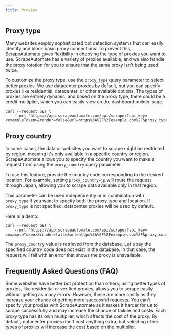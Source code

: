 ```yaml
---
title: Proxies
---
```


## Proxy type

Many websites employ sophisticated bot detection systems that can easily identify and block basic proxy connections. To prevent this, ScrapeAutomate gives flexibility in choosing the type of proxies you want to use. ScrapeAutomate has a variety of proxies available, and we also handle the proxy rotation for you to ensure that the same proxy isn't being used twice.

To customize the proxy type, use the `proxy_type` query parameter to select better proxies. We use datacenter proxies by default, but you can specify proxies like residential, datacenter, or other available options. The types of proxies are entirely dynamic, and based on the proxy type, there could be a credit multiplier, which you can easily view on the dashboard builder page.

```shell cURL
curl --request GET \
    --url 'https://app.scrapeautomate.com/api/scraper?api_key=<exampleToken>&render=false&url=https%3A%2F%2Fexample.com%2F&proxy_type=residential'
```

## Proxy country

In some cases, the data or websites you want to scrape might be restricted by region, meaning it's only available in a specific country or region. ScrapeAutomate allows you to specify the country you want to make a request from using the `proxy_country` query parameter.

To use this feature, provide the country code corresponding to the desired location. For example, setting `proxy_country=jp` will route the request through Japan, allowing you to scrape data available only in that region.

This parameter can be used independently or in combination with `proxy_type` if you want to specify both the proxy type and location. If `proxy_type` is not specified, datacenter proxies will be used by default.

Here is a demo:

```shell cURL
curl --request GET \
    --url 'https://app.scrapeautomate.com/api/scraper?api_key=<exampleToken>&render=false&url=https%3A%2F%2Fexample.com%2F&proxy_country=jp'
```

The `proxy_country` value is retrieved from the database. Let's say the specified country code does not exist in the database. In that case, the request will fail with an error that shows the proxy is unavailable.

## Frequently Asked Questions (FAQ)

<Accordion title="Why should I use proxies?">
  Some websites have better bot protection than others; using better types of
  proxies, like residential or verified proxies, allows you to scrape easily
  without getting as many errors. However, these are more costly as they
  increase your chance of getting more successful requests.
</Accordion>

<Accordion title="Can I use my own proxies with ScrapeAutomate?">
  You can't specify your proxies with ScrapeAutomate as it makes it harder for
  us to scrape successfully and may increase the chance of failure and costs.
</Accordion>

<Accordion title="How much do different types of proxies cost?">
  Each proxy type has its own multiplier, which affects the cost of the proxy.
  By default, datacenter proxies don't cost anything extra, but selecting other
  types of proxies will increase the cost based on the multiplier.
</Accordion>
